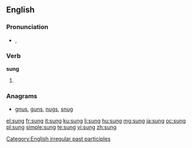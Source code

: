 {{also|súng|sừng}}

==English==

===Pronunciation===
* {{IPA|/sʌŋ/}}, {{SAMPA|/sVN/}}
*: {{rhymes|ʌŋ}}

===Verb===
'''sung'''

# {{past participle of|[[sing]]}}

===Anagrams===
* [[gnus#English|gnus]], [[guns#English|guns]], [[nugs#English|nugs]], [[snug#English|snug]]

[[Category:English irregular past participles]]

[[el:sung]]
[[fr:sung]]
[[it:sung]]
[[ku:sung]]
[[li:sung]]
[[hu:sung]]
[[mg:sung]]
[[ja:sung]]
[[oc:sung]]
[[pl:sung]]
[[simple:sung]]
[[te:sung]]
[[vi:sung]]
[[zh:sung]]